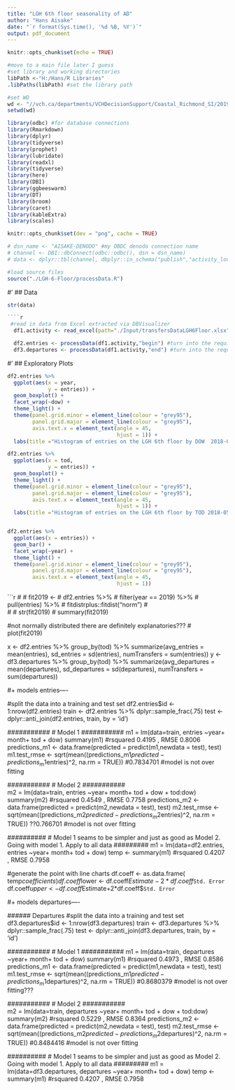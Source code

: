 ```yaml
---
title: "LGH 6th floor seasonality of AD"
author: "Hans Aisake"
date: "`r format(Sys.time(), '%d %B, %Y')`"
output: pdf_document
---
```


```r
knitr::opts_chunk$set(echo = TRUE)

#move to a main file later I guess
#set library and working directories
libPath <-"H:/Hans/R Libraries"
.libPaths(libPath) #set the library path

#set WD
wd <- "//vch.ca/departments/VCHDecisionSupport/Coastal_Richmond_SI/2019-08-28_LGH_6th-floor-transfers-seasonality"
setwd(wd)

library(odbc) #for database connections
library(Rmarkdown)
library(dplyr)
library(tidyverse)
library(prophet)
library(lubridate)
library(readxl)
library(tidyverse)
library(here)
library(DBI)
library(ggbeeswarm)
library(DT)
library(broom)
library(caret)
library(kableExtra)
library(scales)

knitr::opts_chunk$set(dev = "png", cache = TRUE)

# dsn_name <- "AISAKE-DENODO" #my OBDC denodo connection name
# channel <- DBI::dbConnect(odbc::odbc(), dsn = dsn_name)
# data <- dplyr::tbl(channel, dbplyr::in_schema("publish","activity_loc_room"))

#load source files
source("./LGH-6-Floor/processData.R")

```

#' ## Data

````r
str(data)

````r
 #read in data from Excel extracted via DBVisualizer
  df1.activity <- read_excel(path="./Input/transfersDataLGH6Floor.xlsx", sheet = "data")

  df2.entries <- processData(df1.activity,"begin") #turn into the required data type
  df3.departures <- processData(df1.activity,"end") #turn into the required data type
````

#' ## Exploratory Plots

````r

df2.entries %>% 
  ggplot(aes(x = year, 
             y = entries)) + 
  geom_boxplot() + 
  facet_wrap(~dow) + 
  theme_light() +
  theme(panel.grid.minor = element_line(colour = "grey95"), 
        panel.grid.major = element_line(colour = "grey95"),
        axis.text.x = element_text(angle = 45, 
                                   hjust = 1)) +
  labs(title ="Histogram of entries on the LGH 6th floor by DOW  2018-05-01 to 2019-09-11")

df2.entries %>% 
  ggplot(aes(x = tod, 
             y = entries)) + 
  geom_boxplot() + 
  theme_light() +
  theme(panel.grid.minor = element_line(colour = "grey95"), 
        panel.grid.major = element_line(colour = "grey95"),
        axis.text.x = element_text(angle = 45, 
                                   hjust = 1)) +
  labs(title ="Histogram of entries on the LGH 6th floor by TOD 2018-05-01 to 2019-09-11")


df2.entries %>% 
  ggplot(aes(x = entries)) + 
  geom_bar() + 
  facet_wrap(~year) + 
  theme_light() +
  theme(panel.grid.minor = element_line(colour = "grey95"), 
        panel.grid.major = element_line(colour = "grey95"),
        axis.text.x = element_text(angle = 45, 
                                   hjust = 1))


````

```r
# 
# fit2019 <- 
#   df2.entries %>% 
#   filter(year == 2019) %>% 
#   pull(entries) %>% 
#   fitdistrplus::fitdist("norm")
#   
# # str(fit2019)
# summary(fit2019)

#not normally distributed there are definitely explanatories???
# plot(fit2019)


  x <- df2.entries %>% group_by(tod) %>% summarize(avg_entries = mean(entries), sd_entries = sd(entries), numTransfers = sum(entries))
  y <- df3.departures %>% group_by(tod) %>% summarize(avg_departures = mean(departures), sd_departures = sd(departures), numTransfers = sum(departures))

#+ models entries----  

  #split the data into a training and test set
  df2.entries$id <- 1:nrow(df2.entries)
  train <- df2.entries %>% dplyr::sample_frac(.75)
  test  <- dplyr::anti_join(df2.entries, train, by = 'id')

  ###########
  # Model 1
  ###########
  m1 = lm(data=train, entries ~year+ month+ tod + dow)
  summary(m1)  #rsquared 0.4195  , RMSE 0.8006
  predictions_m1 <- data.frame(predicted = predict(m1,newdata = test), test)
  m1.test_rmse <- sqrt(mean((predictions_m1$predicted - predictions_m1$entries)^2, na.rm = TRUE)) #0.7834701
  #model is not over fitting
  
  ###########
  # Model 2
  ###########  
  m2 = lm(data=train, entries ~year+ month+ tod + dow + tod:dow)
  summary(m2)  #rsquared 0.4549  , RMSE 0.7758
  predictions_m2 <- data.frame(predicted = predict(m2,newdata = test), test)
  m2.test_rmse <- sqrt(mean((predictions_m2$predicted - predictions_m2$entries)^2, na.rm = TRUE)) ??0.766701
  #model is not over fitting

  ##########
  # Model 1 seams to be simpler and just as good as Model 2. Going with model 1. Apply to all data
  #########
  m1 = lm(data=df2.entries, entries ~year+ month+ tod + dow)
  temp <- summary(m1)  #rsquared 0.4207  , RMSE 0.7958
  
  #generate the point with line charts
  df.coeff <- as.data.frame( temp$coefficients )
  df.coeff$lower <- df.coeff$Estimate-2*df.coeff$`Std. Error`
  df.coeff$upper <- df.coeff$Estimate+2*df.coeff$`Std. Error`
  

#+ models departures----  
  
  ###### Departures
  #split the data into a training and test set
  df3.departures$id <- 1:nrow(df3.departures)
  train <- df3.departures %>% dplyr::sample_frac(.75)
  test  <- dplyr::anti_join(df3.departures, train, by = 'id')

  ###########
  # Model 1
  ###########
  m1 = lm(data=train, departures ~year+ month+ tod + dow)
  summary(m1)  #rsquared 0.4973  , RMSE 0.8586
  predictions_m1 <- data.frame(predicted = predict(m1,newdata = test), test)
  m1.test_rmse <- sqrt(mean((predictions_m1$predicted - predictions_m1$departures)^2, na.rm = TRUE)) #0.8680379
  #model is not over fitting???
  
  ###########
  # Model 2
  ###########  
  m2 = lm(data=train, departures ~year+ month+ tod + dow + tod:dow)
  summary(m2)  #rsquared 0.5229  , RMSE 0.8364
  predictions_m2 <- data.frame(predicted = predict(m2,newdata = test), test)
  m2.test_rmse <- sqrt(mean((predictions_m2$predicted - predictions_m2$departures)^2, na.rm = TRUE)) #0.8484416
  #model is not over fitting

  ##########
  # Model 1 seams to be simpler and just as good as Model 2. Going with model 1. Apply to all data
  #########
  m1 = lm(data=df3.departures, departures ~year+ month+ tod + dow)
  temp <- summary(m1)  #rsquared 0.4207  , RMSE 0.7958
  
  
  
